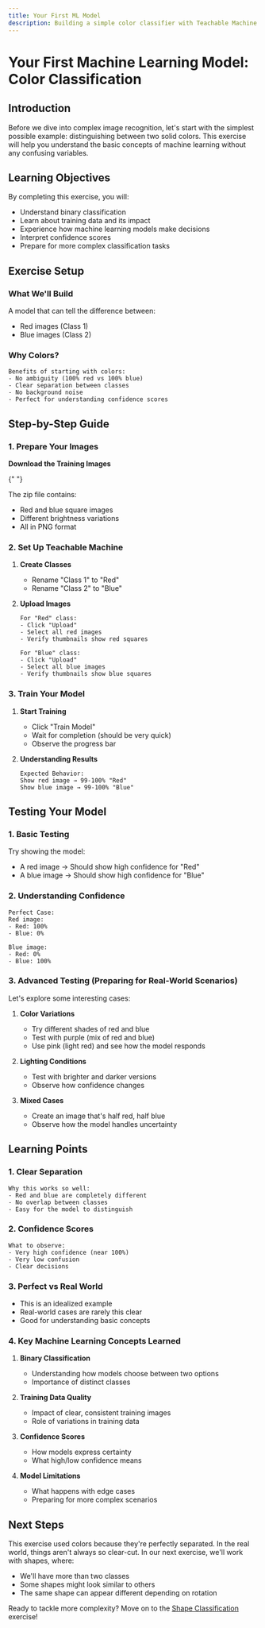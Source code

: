 ```yaml
---
title: Your First ML Model
description: Building a simple color classifier with Teachable Machine
---
```



# Your First Machine Learning Model: Color Classification

## Introduction

Before we dive into complex image recognition, let's start with the simplest possible example: distinguishing between two solid colors. This exercise will help you understand the basic concepts of machine learning without any confusing variables.

## Learning Objectives

By completing this exercise, you will:

- Understand binary classification
- Learn about training data and its impact
- Experience how machine learning models make decisions
- Interpret confidence scores
- Prepare for more complex classification tasks

## Exercise Setup

### What We'll Build

A model that can tell the difference between:

- Red images (Class 1)
- Blue images (Class 2)

### Why Colors?

```
Benefits of starting with colors:
- No ambiguity (100% red vs 100% blue)
- Clear separation between classes
- No background noise
- Perfect for understanding confidence scores
```

## Step-by-Step Guide

### 1. Prepare Your Images

**Download the Training Images**

{" "}
<DownloadButton url="/assets/colours.zip" label="Download Color Images" />

The zip file contains:

- Red and blue square images
- Different brightness variations
- All in PNG format

### 2. Set Up Teachable Machine

1. **Create Classes**

   - Rename "Class 1" to "Red"
   - Rename "Class 2" to "Blue"

2. **Upload Images**

   ```
   For "Red" class:
   - Click "Upload"
   - Select all red images
   - Verify thumbnails show red squares

   For "Blue" class:
   - Click "Upload"
   - Select all blue images
   - Verify thumbnails show blue squares
   ```

### 3. Train Your Model

1. **Start Training**

   - Click "Train Model"
   - Wait for completion (should be very quick)
   - Observe the progress bar

2. **Understanding Results**
   ```
   Expected Behavior:
   Show red image → 99-100% "Red"
   Show blue image → 99-100% "Blue"
   ```

## Testing Your Model

### 1. Basic Testing

Try showing the model:

- A red image → Should show high confidence for "Red"
- A blue image → Should show high confidence for "Blue"

### 2. Understanding Confidence

```
Perfect Case:
Red image:
- Red: 100%
- Blue: 0%

Blue image:
- Red: 0%
- Blue: 100%
```

### 3. Advanced Testing (Preparing for Real-World Scenarios)

Let's explore some interesting cases:

1. **Color Variations**

   - Try different shades of red and blue
   - Test with purple (mix of red and blue)
   - Use pink (light red) and see how the model responds

2. **Lighting Conditions**

   - Test with brighter and darker versions
   - Observe how confidence changes

3. **Mixed Cases**
   - Create an image that's half red, half blue
   - Observe how the model handles uncertainty

## Learning Points

### 1. Clear Separation

```
Why this works so well:
- Red and blue are completely different
- No overlap between classes
- Easy for the model to distinguish
```

### 2. Confidence Scores

```
What to observe:
- Very high confidence (near 100%)
- Very low confusion
- Clear decisions
```

### 3. Perfect vs Real World

- This is an idealized example
- Real-world cases are rarely this clear
- Good for understanding basic concepts

### 4. Key Machine Learning Concepts Learned

1. **Binary Classification**

   - Understanding how models choose between two options
   - Importance of distinct classes

2. **Training Data Quality**

   - Impact of clear, consistent training images
   - Role of variations in training data

3. **Confidence Scores**

   - How models express certainty
   - What high/low confidence means

4. **Model Limitations**
   - What happens with edge cases
   - Preparing for more complex scenarios

## Next Steps

This exercise used colors because they're perfectly separated. In the real world, things aren't always so clear-cut. In our next exercise, we'll work with shapes, where:

- We'll have more than two classes
- Some shapes might look similar to others
- The same shape can appear different depending on rotation

Ready to tackle more complexity? Move on to the [Shape Classification](/docs/shape-classification) exercise!
